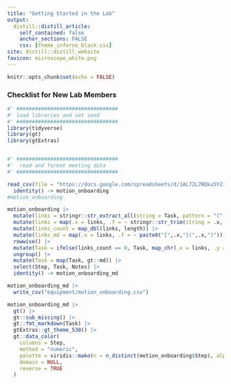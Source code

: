 ```yaml
---
title: "Getting Started in the Lab"
output:
  distill::distill_article:
    self_contained: false
    anchor_sections: FALSE
    css: [theme_inferno_black.css]
site: distill::distill_website
favicon: microscope_white.png
---
```


```r

knitr::opts_chunk$set(echo = FALSE)

```
  
### Checklist for New Lab Members      

```r

#' #################################
#' load libraries and set seed
#' #################################
library(tidyverse)
library(gt)
library(gtExtras)


#' #################################
#'  read and format meeting data
#' #################################

read_csv(file = "https://docs.google.com/spreadsheets/d/1AL72L7NQku5Y2iUGK84H0Y0NszRowPL_OmXjyzFaW4c/export?format=csv") %>%
  identity() -> motion_onboarding
#motion_onboarding

motion_onboarding |> 
  mutate(links = stringr::str_extract_all(string = Task, pattern = "(^|\\s)http(.*?)($|\\s)")) |> 
  mutate(links = map(.x = links, .f = ~ stringr::str_trim(string = .x, side = "both"))) |>
  mutate(links_count = map_dbl(links, length)) |>  
  mutate(links_md = map(.x = links, .f = ~ paste0("[",.x,"](",.x,")"))) |>
  rowwise() |> 
  mutate(Task = ifelse(links_count == 0, Task, map_chr(.x = links, .y = links_md, .f = ~ stringr::str_replace_all(string = Task, pattern = .x, replacement = .y)))) |> 
  ungroup() |> 
  mutate(Task = map(Task, gt::md)) |> 
  select(Step, Task, Notes) |> 
  identity() -> motion_onboarding_md

motion_onboarding_md |> 
  write_csv("equipment/motion_onboarding.csv")

motion_onboarding_md |> 
  gt() |> 
  gt::sub_missing() |> 
  gt::fmt_markdown(Task) |> 
  gtExtras::gt_theme_538() |> 
  gt::data_color(
    columns = Step,
    method = "numeric",
    palette = viridis::mako(n = n_distinct(motion_onboarding$Step), alpha = 1),
    domain = NULL,
    reverse = TRUE
  )





```
  
 <br>

 <br>

 <br>

  